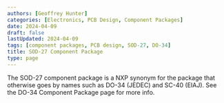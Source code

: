 ```yaml
---
authors: [Geoffrey Hunter]
categories: [Electronics, PCB Design, Component Packages]
date: 2024-04-09
draft: false
lastUpdated: 2024-04-09
tags: [component packages, PCB design, SOD-27, DO-34]
title: SOD-27 Component Package
type: page
---
```



The SOD-27 component package is a NXP synonym for the package that otherwise goes by names such as DO-34 (JEDEC) and SC-40 (EIAJ). See the DO-34 Component Package page for more info.
